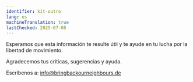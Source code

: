 ```yaml
---
identifier: kit-outro
lang: es
machineTranslation: true
lastChecked: 2025-07-08
---
```


Esperamos que esta información te resulte útil y te ayude en tu lucha por la libertad de movimiento.

Agradecemos tus críticas, sugerencias y ayuda.

Escríbenos a: info@bringbackourneighbours.de
